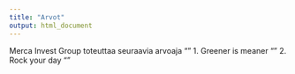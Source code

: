 ```yaml
---
title: "Arvot"
output: html_document
---
```


Merca Invest Group toteuttaa seuraavia arvoaja "\n"
1. Greener is meaner "\n"
2. Rock your day "\n"

